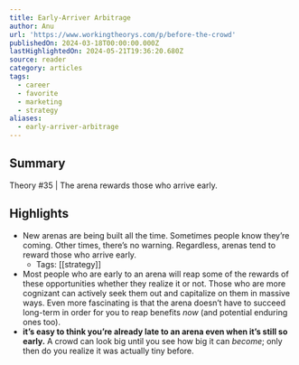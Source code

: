 ```yaml
---
title: Early-Arriver Arbitrage
author: Anu
url: 'https://www.workingtheorys.com/p/before-the-crowd'
publishedOn: 2024-03-18T00:00:00.000Z
lastHighlightedOn: 2024-05-21T19:36:20.680Z
source: reader
category: articles
tags:
  - career
  - favorite
  - marketing
  - strategy
aliases:
  - early-arriver-arbitrage
---
```

## Summary

Theory #35 | The arena rewards those who arrive early.

## Highlights
- New arenas are being built all the time. Sometimes people know they’re coming. Other times, there’s no warning. Regardless, arenas tend to reward those who arrive early.
    - Tags: [[strategy]] 
- Most people who are early to an arena will reap some of the rewards of these opportunities whether they realize it or not. Those who are more cognizant can actively seek them out and capitalize on them in massive ways. Even more fascinating is that the arena doesn’t have to succeed long-term in order for you to reap benefits *now* (and potential enduring ones too).
- **it’s easy to think you’re already late to an arena even when it’s still so early.** A crowd can look big until you see how big it can *become*; only then do you realize it was actually tiny before.
